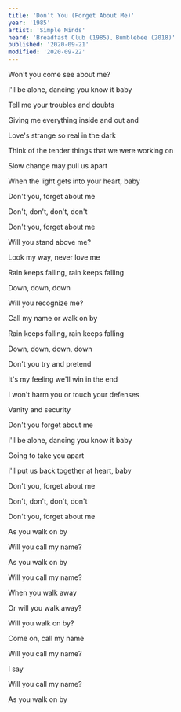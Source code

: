 ```yaml
---
title: 'Don’t You (Forget About Me)'
year: '1985'
artist: 'Simple Minds'
heard: 'Breadfast Club (1985)、Bumblebee (2018)'
published: '2020-09-21'
modified: '2020-09-22'
---
```


<LyricSection>

Won't you come see about me?

I'll be alone, dancing you know it baby

Tell me your troubles and doubts

Giving me everything inside and out and

Love's strange so real in the dark

Think of the tender things that we were working on

Slow change may pull us apart

When the light gets into your heart, baby

</LyricSection>

<LyricSection>

Don't you, forget about me

Don't, don't, don't, don't

Don't you, forget about me

</LyricSection>

<LyricSection>

Will you stand above me?

Look my way, never love me

Rain keeps falling, rain keeps falling

Down, down, down

Will you recognize me?

Call my name or walk on by

Rain keeps falling, rain keeps falling

Down, down, down, down

</LyricSection>

<LyricSection>

Don't you try and pretend

It's my feeling we'll win in the end

I won't harm you or touch your defenses

Vanity and security

</LyricSection>

<LyricSection>

Don't you forget about me

I'll be alone, dancing you know it baby

Going to take you apart

I'll put us back together at heart, baby

Don't you, forget about me

Don't, don't, don't, don't

Don't you, forget about me

</LyricSection>

<LyricSection>

As you walk on by

Will you call my name?

As you walk on by

Will you call my name?

When you walk away

Or will you walk away?

Will you walk on by?

Come on, call my name

Will you call my name?

I say

Will you call my name?

As you walk on by

</LyricSection>
